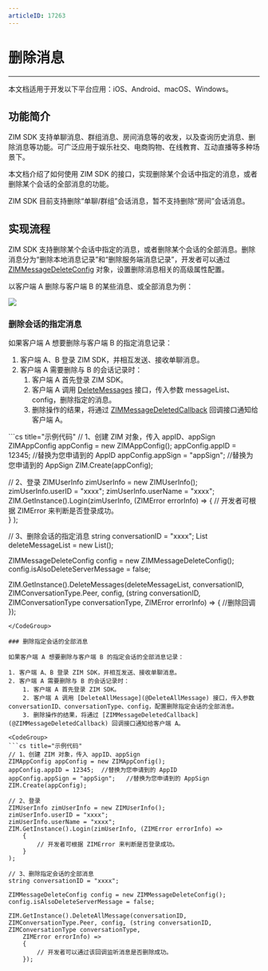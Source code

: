 ```yaml
---
articleID: 17263
---
```



# 删除消息

- - -

<Note title="说明">

本文档适用于开发以下平台应用：iOS、Android、macOS、Windows。
</Note>

## 功能简介

ZIM SDK 支持单聊消息、群组消息、房间消息等的收发，以及查询历史消息、删除消息等功能。可广泛应用于娱乐社交、电商购物、在线教育、互动直播等多种场景下。

本文档介绍了如何使用 ZIM SDK 的接口，实现删除某个会话中指定的消息，或者删除某个会话的全部消息的功能。

<Warning title="注意">

ZIM SDK 目前支持删除“单聊/群组”会话消息，暂不支持删除“房间”会话消息。

</Warning>



## 实现流程

ZIM SDK 支持删除某个会话中指定的消息，或者删除某个会话的全部消息。删除消息分为“删除本地消息记录”和“删除服务端消息记录”，开发者可以通过 [ZIMMessageDeleteConfig](@-ZIMMessageDeleteConfig) 对象，设置删除消息相关的高级属性配置。

以客户端 A 删除与客户端 B 的某些消息、或全部消息为例：

<Frame width="512" height="auto" caption=""><img src="https://storage.zego.im/sdk-doc/Pics/ZIM/Common/deleteMessage.png" /></Frame>

### 删除会话的指定消息

如果客户端 A 想要删除与客户端 B 的指定消息记录：

1. 客户端 A、B 登录 ZIM SDK，并相互发送、接收单聊消息。
2. 客户端 A 需要删除与 B 的会话记录时：
    1. 客户端 A 首先登录 ZIM SDK。
    2. 客户端 A 调用 [DeleteMessages](@DeleteMessages) 接口，传入参数 messageList、config，删除指定的消息。
    3. 删除操作的结果，将通过 [ZIMMessageDeletedCallback](@ZIMMessageDeletedCallback) 回调接口通知给客户端 A。

<CodeGroup>
```cs title="示例代码"
// 1、创建 ZIM 对象，传入 appID、appSign
ZIMAppConfig appConfig = new ZIMAppConfig();
appConfig.appID = 12345;  //替换为您申请到的 AppID
appConfig.appSign = "appSign";   //替换为您申请到的 AppSign
ZIM.Create(appConfig);

// 2、登录
ZIMUserInfo zimUserInfo = new ZIMUserInfo();
zimUserInfo.userID = "xxxx";
zimUserInfo.userName = "xxxx";
ZIM.GetInstance().Login(zimUserInfo, (ZIMError errorInfo) =>
    {
        // 开发者可根据 ZIMError 来判断是否登录成功。          
    }
);


// 3、删除会话的指定消息
string conversationID = "xxxx";
List<ZIMMessage> deleteMessageList = new List<ZIMMessage>();

ZIMMessageDeleteConfig config = new ZIMMessageDeleteConfig();
config.isAlsoDeleteServerMessage = false;

ZIM.GetInstance().DeleteMessages(deleteMessageList, conversationID, ZIMConversationType.Peer, config, (string conversationID, ZIMConversationType conversationType,
    ZIMError errorInfo) => {
    //删除回调
    });
```
</CodeGroup>

### 删除指定会话的全部消息

如果客户端 A 想要删除与客户端 B 的指定会话的全部消息记录：

1. 客户端 A、B 登录 ZIM SDK，并相互发送、接收单聊消息。
2. 客户端 A 需要删除与 B 的会话记录时：
    1. 客户端 A 首先登录 ZIM SDK。
    2. 客户端 A 调用 [DeleteAllMessage](@DeleteAllMessage) 接口，传入参数 conversationID、conversationType、config，配置删除指定会话的全部消息。
    3. 删除操作的结果，将通过 [ZIMMessageDeletedCallback](@ZIMMessageDeletedCallback) 回调接口通知给客户端 A。

<CodeGroup>
```cs title="示例代码"
// 1、创建 ZIM 对象，传入 appID、appSign
ZIMAppConfig appConfig = new ZIMAppConfig();
appConfig.appID = 12345;  //替换为您申请到的 AppID
appConfig.appSign = "appSign";   //替换为您申请到的 AppSign
ZIM.Create(appConfig);

// 2、登录
ZIMUserInfo zimUserInfo = new ZIMUserInfo();
zimUserInfo.userID = "xxxx";
zimUserInfo.userName = "xxxx";
ZIM.GetInstance().Login(zimUserInfo, (ZIMError errorInfo) =>
    {
        // 开发者可根据 ZIMError 来判断是否登录成功。          
    }
);

// 3、删除指定会话的全部消息
string conversationID = "xxxx";

ZIMMessageDeleteConfig config = new ZIMMessageDeleteConfig();
config.isAlsoDeleteServerMessage = false;

ZIM.GetInstance().DeleteAllMessage(conversationID, ZIMConversationType.Peer, config, (string conversationID, ZIMConversationType conversationType,
    ZIMError errorInfo) =>
    {
        // 开发者可以通过该回调监听消息是否删除成功。
    });
```
</CodeGroup>
